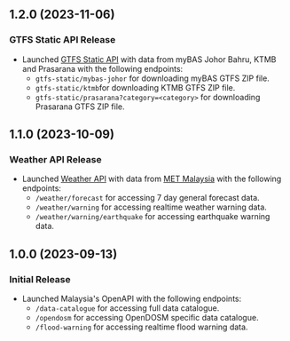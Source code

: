 ## 1.2.0 (2023-11-06)

### GTFS Static API Release

- Launched [GTFS Static API](realtime-api/gtfs-static) with data from myBAS Johor Bahru, KTMB and Prasarana with the following endpoints:
  - `gtfs-static/mybas-johor` for downloading myBAS GTFS ZIP file.
  - `gtfs-static/ktmb`for downloading KTMB GTFS ZIP file.
  - `gtfs-static/prasarana?category=<category>` for downloading Prasarana GTFS ZIP file.

## 1.1.0 (2023-10-09)

### Weather API Release

- Launched [Weather API](realtime-api/weather) with data from [MET Malaysia](https://www.met.gov.my/) with the following endpoints:
  - `/weather/forecast` for accessing 7 day general forecast data.
  - `/weather/warning` for accessing realtime weather warning data.
  - `/weather/warning/earthquake` for accessing earthquake warning data.

## 1.0.0 (2023-09-13)

### Initial Release

- Launched Malaysia's OpenAPI with the following endpoints:
  - `/data-catalogue` for accessing full data catalogue.
  - `/opendosm` for accessing OpenDOSM specific data catalogue.
  - `/flood-warning` for accessing realtime flood warning data.

[Unreleased]: #unreleased
[1.2.1]: #1.2.1---2023-11-13

